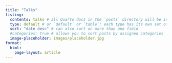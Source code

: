 ```yaml
---
title: "Talks"
listing: 
  contents: talks # all Quarto docs in the `posts` directory will be included on your listing page
  type: default # or `default` or `table`; each type has its own set of yaml options to include
  sort: "date desc" # can also sort on more than one field
  #categories: true # allows you to sort posts by assigned categories
  image-placeholder: images/placeholder.jpg
format:
  html:
    page-layout: article
---
```


